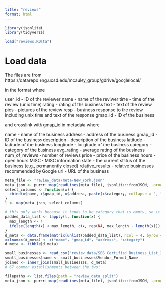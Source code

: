 ```yaml
---
title: "reviews"
format: html
---
```


```r
library(jsonlite)
library(tidyverse)

load("reviews.RData")
```


# Load data

The files are from https://datarepo.eng.ucsd.edu/mcauley_group/gdrive/googlelocal/

in the format where

user_id - ID of the reviewer
name - name of the reviwer
time - time of the review (unix time)
rating - rating of the business
text - text of the review
pics - pictures of the review
resp - business response to the review including unix time and text of the response
gmap_id - ID of the business

and crosslink with gmap_id in metadata where

name - name of the business
address - address of the business
gmap_id - ID of the business
description - description of the business
latitude - latitude of the business
longitude - longitude of the business
category - category of the business
avg_rating - average rating of the business
num_of_reviews - number of reviews
price - price of the business
hours - open hours
MISC - MISC information
state - the current status of the business (e.g., permanently closed)
relative_results - relative businesses recommended by Google
url - URL of the business


```r
meta_file <- "review_data/meta-New_York.json"
meta_json <- purrr::map(readLines(meta_file), jsonlite::fromJSON, .progress = "loading metadata")
select_columns <- function(x) {
  cbind(x$name, x$gmap_id, x$address, paste(x$category, collapse = ", "))
}
l <- map(meta_json, select_columns)

# this only works because it tends to be category that is empty, so it is filled with NA
padded_data_list <- lapply(l, function(x) {
  max_length <- 4
  ifelse(length(x) < max_length, c(x, rep(NA, max_length - length(x))), x)
}
d_meta <- data.frame(matrix(unlist(padded_data_list), ncol = 4, byrow = TRUE))
colnames(d_meta) <- c("name", "gmap_id", "address", "category")
d_meta <- tibble(d_meta)

small_businesses <- read_csv("review_data/SBS_Certified_Business_List_20240309.csv")
small_businesses$name <- small_businesses$Vendor_Formal_Name
joined <- inner_join(small_businesses, d_meta)
# 67 common establishments between the two!
```

```r
filepaths <- list.files(path = "review_data_split")
meta_json <- purrr::map(readLines(meta_file), jsonlite::fromJSON, .progress = "loading metadata")


```